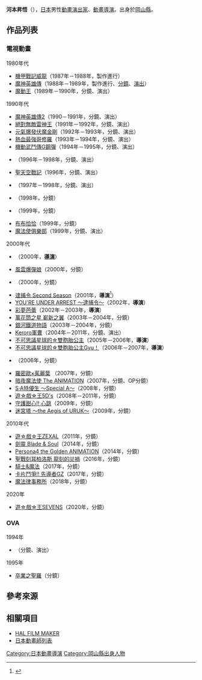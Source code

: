 {{Notability Unreferenced|time=2017-01-01T08:45:47+00:00}}
{{NoteTA|G1=Games}}
{{japanese|japanese=河本 昇悟|kana=こうもと しょうご|romaji=Kōmoto Shōgo}}
'''河本昇悟'''（{{lang-ja|河本 昇悟}}{{bd||||}}），[[日本|日本]]男性[[動畫|動畫]][[戲劇|演出家]]、[[動畫導演|動畫導演]]。出身於[[岡山縣|岡山縣]]。

== 作品列表 ==
=== 電視動畫 ===
; 1980年代
* [[機甲戰記威龍|機甲戰記威龍]]（1987年－1988年，製作進行）
* [[魔神英雄傳系列|魔神英雄傳]]（1988年－1989年，製作進行、[[分鏡|分鏡]]、[[戲劇|演出]]）
* [[魔動王|魔動王]]（1989年－1990年，分鏡、演出）

; 1990年代
* [[魔神英雄傳系列|魔神英雄傳2]]（1990－1991年，分鏡、演出）
* [[絕對無敵|絕對無敵雷神王]]（1991年－1992年，分鏡、演出）
* [[元氣爆發|元氣爆發伏魔金剛]]（1992年－1993年，分鏡、演出）
* [[熱血最強|熱血最強哥修羅]]（1993年－1994年，分鏡、演出）
* [[機動武鬥傳G_GUNDAM|機動武鬥傳G鋼彈]]（1994年－1995年，分鏡、演出）
* {{link-ja|YAT安心！宇宙旅行|YAT安心!宇宙旅行}}（1996年－1998年，分鏡、演出）
* [[聖天空戰記|聖天空戰記]]（1996年，分鏡、演出）
* {{link-ja|深海人魚傳說|深海伝説MEREMANOID}}（1997年－1998年，分鏡、演出）
* {{link-ja|Night Walker -深夜徘徊者-|Night Walker -真夜中の探偵-}}（1998年，分鏡）
* {{link-ja|火魅子傳|火魅子伝}}（1999年，分鏡）
* [[布布恰恰|布布恰恰]]（1999年，分鏡）
* [[魔法使俱樂部|魔法使俱樂部]]（1999年，分鏡、演出）

; 2000年代
* {{link-ja|奇異的破曉|ストレンジドーン}}（2000年，'''[[導演|導演]]'''）
* [[風雲爆彈娘|風雲爆彈娘]]（2000年，分鏡）
* {{link-ja|NieA_7|NieA_7}}（2000年，分鏡）
* [[逮捕令_(動畫)#第2期|逮捕令 Second Season]]（2001年，'''導演'''<ref>{{cite web|url=https://anime.eiga.com/program/101126/|title=逮捕令 Second Season：作品情報|publisher=Anime Hack|accessdate=2020-09-19|language=ja|archive-date=2020-10-30|archive-url=https://web.archive.org/web/20201030164237/https://anime.eiga.com/program/101126/|dead-url=no}}</ref>）
* [[逮捕令_(動畫)#特別篇2|YOU'RE UNDER ARREST ～逮捕令～]]（2002年，'''導演'''）
* [[彩夢芭蕾|彩夢芭蕾]]（2002年－2003年，'''導演'''）
* [[百變之星|萬花筒之星 嶄新之翼]]（2003年－2004年，分鏡）
* [[銀河鐵道物語|銀河鐵道物語]]（2003年－2004年，分鏡）
* [[Keroro軍曹_(動畫)|Keroro軍曹]]（2004年－2011年，分鏡、演出）
* [[不可思議星球的雙胞胎公主|不可思議星球的☆雙胞胎公主]]（2005年－2006年，'''導演'''）
* [[不可思議星球的雙胞胎公主|不可思議星球的☆雙胞胎公主Gyu！]]（2006年－2007年，'''導演'''）
* {{link-ja|Oban Star-Racers|オーバン・スターレーサーズ}}（2006年，分鏡）
* [[羅密歐×茱麗葉|羅密歐×茱麗葉]] （2007年，分鏡）
* [[暗夜魔法使|暗夜魔法使 The ANIMATION]]（2007年，分鏡、OP分鏡）
* [[S·A特優生|S·A特優生 ～Special A～]]（2008年，分鏡）
* [[遊戲王5D's|遊☆戲☆王5D's]]（2008年－2011年，分鏡）
* [[守護甜心！|守護甜心!! 心跳]]（2009年，分鏡）
* [[迷宮塔_(動畫)|迷宮塔 ～the Aegis of URUK～]]（2009年，分鏡）

; 2010年代
* [[遊戲王ZEXAL|遊☆戲☆王ZEXAL]]（2011年，分鏡）
* [[劍靈|劍靈 Blade & Soul]]（2014年，分鏡）
* [[女神異聞錄4|Persona4 the Golden ANIMATION]]（2014年，分鏡）
* [[龍心戰紀|聖戰刻耳柏洛斯 龍刻的災禍]]（2016年，分鏡）
* [[騎士&魔法|騎士&魔法]]（2017年，分鏡）
* [[卡片戰鬥先導者|卡片鬥爭!! 先導者GZ]]（2017年，分鏡）
* [[魔法律事務所|魔法律事務所]]（2018年，分鏡）

; 2020年
* [[遊戲王SEVENS|遊☆戲☆王SEVENS]]（2020年，分鏡）

=== OVA ===
; 1994年
* {{link-ja|Wild 7|ワイルド7}}（分鏡、演出）
; 1995年
* [[卒業三部曲|卒業之聖羅]]（分鏡）

== 參考來源 ==
{{reflist}}

== 相關項目 ==
* [[HAL_FILM_MAKER|HAL FILM MAKER]]
* [[日本動畫師列表|日本動畫師列表]]

{{河本昇悟執導作品}}
{{Normdaten}}
{{DEFAULTSORT:Kōmoto Shōgo}}
[[Category:日本動畫導演|Category:日本動畫導演]]
[[Category:岡山縣出身人物|Category:岡山縣出身人物]]